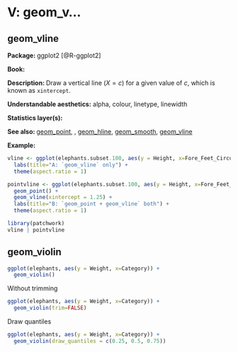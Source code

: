 # V: geom_v...

## geom_vline{#vline}


**Package: ** ggplot2 [@R-ggplot2]

**Book: **

**Description: ** Draw a vertical line ($X=c$) for a given value of $c$, which is known as `xintercept`.

**Understandable aesthetics:** alpha, colour, linetype, linewidth

**Statistics layer(s):**

**See also: ** [geom_point](#point), , [geom_hline](#hline), [geom_smooth](#smooth), [geom_vline](#vline)

**Example:**

```r
vline <- ggplot(elephants.subset.100, aes(y = Height, x=Fore_Feet_Circumference)) + geom_vline(xintercept = 1.25) + 
  labs(title="A: `geom_vline` only") +
  theme(aspect.ratio = 1)

pointvline <- ggplot(elephants.subset.100, aes(y = Height, x=Fore_Feet_Circumference)) + 
  geom_point() + 
  geom_vline(xintercept = 1.25) + 
  labs(title="B: `geom_point + geom_vline` both") +
  theme(aspect.ratio = 1)

library(patchwork)
vline | pointvline
```

## geom_violin

```r
ggplot(elephants, aes(y = Weight, x=Category)) + 
  geom_violin()

```

Without trimming

```r
ggplot(elephants, aes(y = Weight, x=Category)) + 
  geom_violin(trim=FALSE)

```


Draw quantiles

```r
ggplot(elephants, aes(y = Weight, x=Category)) + 
  geom_violin(draw_quantiles = c(0.25, 0.5, 0.75))

```
